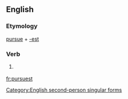 ==English==

===Etymology===
[[pursue]] + [[-est]]

===Verb===
{{en-verb form}}

# {{archaic}} {{form of|Second-person singular simple present form|pursue}}

[[Category:English second-person singular forms]]

[[fr:pursuest]]